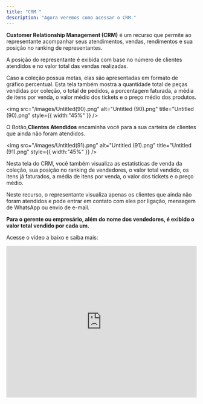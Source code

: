 ```yaml
---
title: "CRM "
description: "Agora veremos como acessar o CRM."
---
```


**Customer Relationship Management (CRM)** é um recurso que permite ao representante acompanhar seus atendimentos, vendas, rendimentos e sua posição no ranking de representantes.

A posição do representante é exibida com base no número de clientes atendidos e no valor total das vendas realizadas.

Caso a coleção possua metas, elas são apresentadas em formato de gráfico percentual. Esta tela também mostra a quantidade total de peças vendidas por coleção, o total de pedidos, a porcentagem faturada, a média de itens por venda, o valor médio dos tickets e o preço médio dos produtos.

<img
  src="/images/Untitled(90).png"
  alt="Untitled (90).png"
  title="Untitled (90).png"
  style={{ width:"45%" }}
/>

O Botão,**Clientes Atendidos**  encaminha você para a sua carteira de clientes que ainda não foram atendidos.

<img
  src="/images/Untitled(91).png"
  alt="Untitled (91).png"
  title="Untitled (91).png"
  style={{ width:"45%" }}
/>

Nesta tela do CRM, você também visualiza as estatísticas de venda da coleção, sua posição no ranking de vendedores, o valor total vendido, os itens já faturados, a média de itens por venda, o valor dos tickets e o preço médio.

Neste recurso, o representante visualiza apenas os clientes que ainda não foram atendidos e pode entrar em contato com eles por ligação, mensagem de WhatsApp ou envio de e-mail.

**Para o gerente ou empresário, além do nome dos vendedores, é exibido o valor total vendido por cada um.**

Acesse o vídeo a baixo e saiba mais:

<iframe width="100%" height="400" src="https://www.youtube.com/embed/CtLdxZWwI4o?si=aIpn6z5G9TxiZdnc" title="YouTube video player" frameborder="0" allow="accelerometer; autoplay; clipboard-write; encrypted-media; gyroscope; picture-in-picture; web-share" referrerpolicy="strict-origin-when-cross-origin" allowfullscreen />